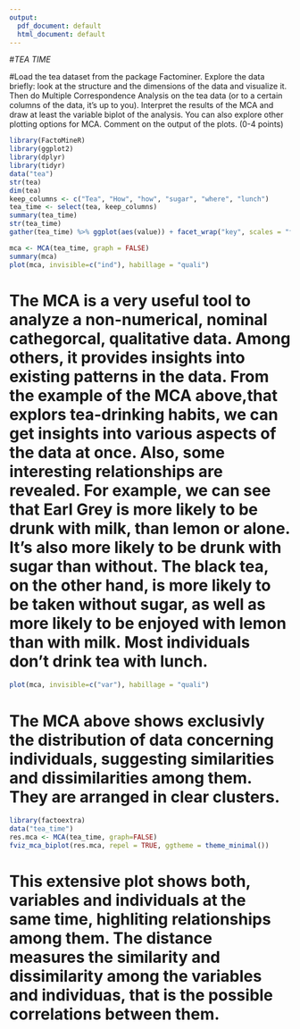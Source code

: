 ```yaml
---
output:
  pdf_document: default
  html_document: default
---
```

#*TEA TIME*

#Load the tea dataset from the package Factominer. Explore the data briefly: look at the structure and the dimensions of the data and visualize it. Then do Multiple Correspondence Analysis on the tea data (or to a certain columns of the data, it’s up to you). Interpret the results of the MCA and draw at least the variable biplot of the analysis. You can also explore other plotting options for MCA. Comment on the output of the plots. (0-4 points)

```r
library(FactoMineR)
library(ggplot2)
library(dplyr)
library(tidyr)
data("tea")
str(tea)
dim(tea)
keep_columns <- c("Tea", "How", "how", "sugar", "where", "lunch")
tea_time <- select(tea, keep_columns)
summary(tea_time)
str(tea_time)
gather(tea_time) %>% ggplot(aes(value)) + facet_wrap("key", scales = "free") + geom_bar() + theme(axis.text.x = element_text(angle = 45, hjust = 1, size = 8))
```

```r
mca <- MCA(tea_time, graph = FALSE)
summary(mca)
plot(mca, invisible=c("ind"), habillage = "quali")
```



# The MCA is a very useful tool to analyze a non-numerical, nominal cathegorcal, qualitative data. Among others, it provides insights into existing patterns in the data. From the example of the MCA above,that explors tea-drinking habits, we can get insights into various aspects of the data at once. Also, some interesting relationships are revealed. For example, we can see that Earl Grey is more likely to be drunk with milk, than lemon or alone. It's also more likely to be drunk with sugar than without. The black tea, on the other hand, is more likely to be taken without sugar, as well as more likely to be enjoyed with lemon than with milk. Most individuals don't drink tea with lunch. 

```r
plot(mca, invisible=c("var"), habillage = "quali")
```
# The MCA above shows exclusivly the distribution of data concerning individuals, suggesting similarities and dissimilarities among them. They are arranged in clear clusters. 

```r
library(factoextra)
data("tea_time")
res.mca <- MCA(tea_time, graph=FALSE)
fviz_mca_biplot(res.mca, repel = TRUE, ggtheme = theme_minimal())
```

# This extensive plot shows both, variables and individuals at the same time, highliting relationships among them. The distance measures the similarity and dissimilarity among the variables and individuas, that is the possible correlations between them.  




